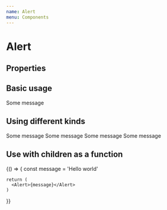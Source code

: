 ```yaml
---
name: Alert
menu: Components
---
```



# Alert

## Properties

<PropsTable of={Alert} />

## Basic usage

<Playground>
  <Alert>Some message</Alert>
</Playground>

## Using different kinds

<Playground>
  <Alert kind="info">Some message</Alert>
  <Alert kind="positive">Some message</Alert>
  <Alert kind="negative">Some message</Alert>
  <Alert kind="warning">Some message</Alert>
</Playground>

## Use with children as a function

<Playground>
  {() => {
    const message = 'Hello world'

    return (
      <Alert>{message}</Alert>
    )
  }}
</Playground>